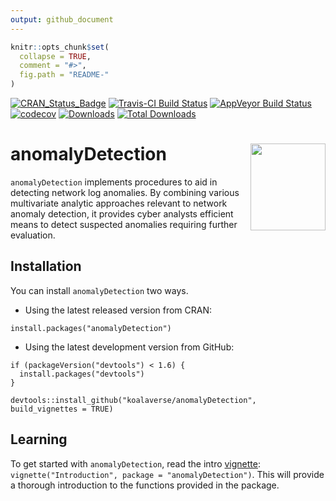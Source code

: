 ```yaml
---
output: github_document
---
```


<!-- README.md is generated from README.Rmd. Please edit that file -->

```r
knitr::opts_chunk$set(
  collapse = TRUE,
  comment = "#>",
  fig.path = "README-"
)
```

[![CRAN_Status_Badge](https://www.r-pkg.org/badges/version/anomalyDetection)](https://cran.r-project.org/package=anomalyDetection)
[![Travis-CI Build Status](https://travis-ci.org/koalaverse/anomalyDetection.svg?branch=master)](https://travis-ci.org/koalaverse/anomalyDetection)
[![AppVeyor Build Status](https://ci.appveyor.com/api/projects/status/github/bradleyboehmke/anomalyDetection?branch=master&svg=true)](https://ci.appveyor.com/project/bradleyboehmke/anomalyDetection)
[![codecov](https://codecov.io/gh/koalaverse/anomalyDetection/branch/master/graph/badge.svg)](https://codecov.io/gh/koalaverse/anomalyDetection)
[![Downloads](http://cranlogs.r-pkg.org/badges/anomalyDetection)](http://cranlogs.r-pkg.org/badges/anomalyDetection)
[![Total Downloads](http://cranlogs.r-pkg.org/badges/grand-total/anomalyDetection)](http://cranlogs.r-pkg.org/badges/grand-total/anomalyDetection)

# anomalyDetection <img src="tools/anomalyDetection-logo.png" align="right" width="120" height="139" />

`anomalyDetection` implements procedures to aid in detecting network log anomalies. By combining various multivariate analytic approaches relevant to network anomaly detection, it provides cyber analysts efficient means to detect suspected anomalies requiring further evaluation.


## Installation

You can install `anomalyDetection` two ways.

- Using the latest released version from CRAN:

```
install.packages("anomalyDetection")
```

- Using the latest development version from GitHub:

```
if (packageVersion("devtools") < 1.6) {
  install.packages("devtools")
}

devtools::install_github("koalaverse/anomalyDetection", build_vignettes = TRUE)
```

## Learning

To get started with `anomalyDetection`, read the intro [vignette](https://cran.r-project.org/web/packages/anomalyDetection/vignettes/Introduction.html): `vignette("Introduction", package = "anomalyDetection")`. This will provide a thorough introduction to the functions provided in the package.
